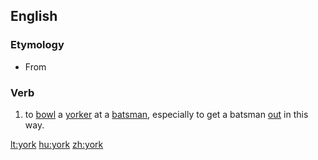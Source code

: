 {{see|York}}
==English==

===Etymology===
* From {{term|yorker}}

===Verb===
{{en-verb}}
# {{cricket}} to [[bowl]] a [[yorker]] at a [[batsman]], especially to get a batsman [[out]] in this way.

[[lt:york]]
[[hu:york]]
[[zh:york]]